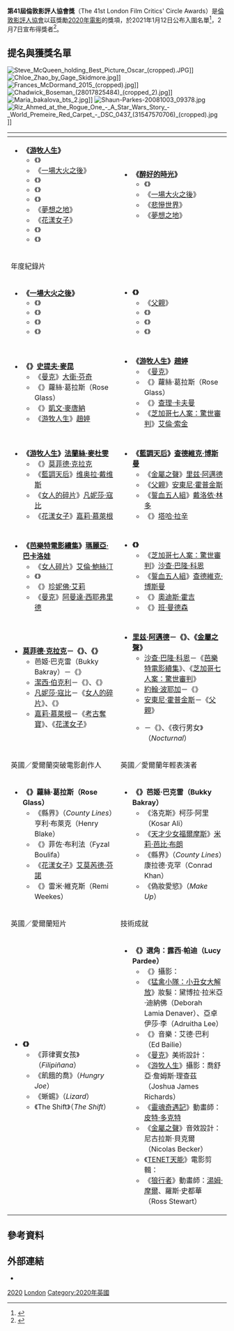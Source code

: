 {{noteTA
|G1=Movie
|G2=Show
|1=zh-tw:暗黑聖女;zh-cn:圣人莫德;
|2=zh-tw:失控的審判;zh-cn:760号犯人;zh-hk:誣罪審判;
|3=zh-tw:夢想之地;zh-hk:農情家園;
|5=zh-tw:千日千夜;zh-hk:明明無盡;zh-cn:关于无尽;
|6=zh-tw:一場大火之後;zh-cn:集体;zh-hk:醫官同謀;
|7=zh-tw:爺爺的死亡排練;zh-hk:老豆已死;zh-hans:迪克·约翰逊的去世;
|8=zh-tw:父親;zh-hk:爸爸可否不要老;zh-hans:困在时间里的父亲;
|9=zh-tw:敬！咆哮二十;zh-cn:流血的鼻子，空空的口袋;
|10=zh-hant:小斧頭;zh-hans:小斧子;
|11=zh-hk:查特域克·保斯曼;zh-tw:查德維克·博斯曼;zh-hans:查德维克·博斯曼;
|12=zh-tw:謝謝你愛過我;zh-cn:乳牙;
|14=zh-hant:刑與愛的邊緣;zh-cn:宽宥;
|15=zh-tw:愛美獎行動;zh-hk:逆權選美;zh-cn:品行不端;
|16=zh-hant:永恆之美;zh-cn:永恒美人;
|17=zh-tw:美好未來;zh-cn:打开心世界;
|18=zh-tw:古寶;zh-hk:考古奪寶;zh-cn:发掘;zh-sg:古宝;zh-my:古宝;
|19=zh-tw:莫格爾·莫古里;zh-cn:穆戈尔·毛戈利;
|20=zh-tw:菲律賓女孩;zh-cn:菲律宾姑娘;
|21=zh-tw:默愛;zh-cn:菊石;
|22=zh-tw:夢想之地;zh-hk:農情家園;zh-hans:米纳里;
}}
{{Infobox film awards
| number = 41
| award = [[倫敦影評人協會|倫敦影評人協會獎]]
| caption = 
| date = {{Start date|2021|2|7}}
| site = [[英國|英國]][[倫敦|倫敦]][[五月墟市|五月墟市]]{{le|五月墟市飯店|The May Fair Hotel}}
| best_film = 《[[無依之地|游牧人生]]》
| most_wins = {{Plainlist}}
* 《游牧人生》（3）
* 《{{le|暗黑聖女|Saint Maud}}》（3）
| most_nominations = 《暗黑聖女》（8）
| host =
| director = 
| network =
| duration = 
| ratings = 
| last = {{le|2019年倫敦影評人協會獎|London Film Critics Circle Awards 2019|40屆}}
| next = [[2021年倫敦影評人協會獎|42屆]]
}}
'''第41屆倫敦影評人協會獎'''（The 41st London Film Critics' Circle Awards）是[[倫敦影評人協會|倫敦影評人協會]]以茲獎勵[[2020年電影|2020年電影]]的獎項，於2021年1月12日公布入圍名單<ref>{{cite web|url=http://criticscircle.org.uk/female-filmmakers-lead-nominees-for-the-critics-circle-film-awards/|title=FEMALE FILMMAKERS LEAD NOMINEES FOR THE CRITICS' CIRCLE FILM AWARDS|author=Rich Cline|date=2021-01-12|publisher=[[倫敦影評人協會|倫敦影評人協會]]|accessdate=2021-01-13|archive-date=2021-01-12|archive-url=https://web.archive.org/web/20210112131300/http://criticscircle.org.uk/female-filmmakers-lead-nominees-for-the-critics-circle-film-awards/|dead-url=no}}</ref>，2月7日宣布得獎者<ref>{{cite web|url=http://criticscircle.org.uk/london-critics-name-nomadland-their-best-film-of-2020/|title=LONDON CRITICS NAME NOMADLAND THEIR BEST FILM OF 2020|author=Rich Cline|date=2021-02-07|publisher=倫敦影評人協會|accessdate=2021-02-08|archive-date=2021-02-07|archive-url=https://web.archive.org/web/20210207202448/http://criticscircle.org.uk/london-critics-name-nomadland-their-best-film-of-2020/|dead-url=no}}</ref>。

== 提名與獲獎名單 ==
[[File:Steve_McQueen_holding_Best_Picture_Oscar_(cropped).JPG|thumb]]]]
[[File:Chloe_Zhao_by_Gage_Skidmore.jpg|thumb]]]]
[[File:Frances_McDormand_2015_(cropped).jpg|thumb]]]]
[[File:Chadwick_Boseman_(28017825484)_(cropped_2).jpg|thumb]]]]
[[File:Maria_bakalova_bts_2.jpg|thumb]]]]
[[File:Shaun-Parkes-20081003_09378.jpg|thumb]]
[[File:Riz_Ahmed_at_the_Rogue_One_-_A_Star_Wars_Story_-_World_Premeire_Red_Carpet_-_DSC_0437_(31547570706)_(cropped).jpg|thumb]]]]

{|class="wikitable"
! width="50%"|{{le|倫敦影評人協會獎年度電影|London Film Critics' Circle Award for Film of the Year|年度電影}}
! width="50%"|{{le|倫敦影評人協會獎年度外語片|London Film Critics' Circle Award for Foreign Language Film of the Year|年度外語片}}
|-
| valign="top"|
*'''《[[無依之地|游牧人生]]》'''
**《{{le|千日千夜|About Endlessness}}》
**《[[一場大火之後|一場大火之後]]》
**《{{le|我想結束這一切|I'm Thinking of Ending Things}}》
**《{{le|情人搖滾|Lovers Rock (2020 film)}}》
**《{{le|失控的審判|The Mauritanian}}》
**《[[夢想之地|夢想之地]]》
**《[[前程似錦的女孩|花漾女子]]》
**《{{le|洛克斯|Rocks (film)}}》
**《{{le|暗黑聖女|Saint Maud}}》
| valign="top"|
*'''《[[醉好的時光|醉好的時光]]》'''
**《{{le|千日千夜|About Endlessness}}》
**《[[一場大火之後|一場大火之後]]》
**《[[悲慘世界_(2019年電影)|悲慘世界]]》
**《[[夢想之地|夢想之地]]》
|-
! 年度紀錄片
! {{le|倫敦影評人協會獎年度英國電影|London Film Critics' Circle Award for British Film of the Year|年度英國電影}}
|-
| valign="top"|
*'''《[[一場大火之後|一場大火之後]]》'''
**《{{le|敬！咆哮二十|Bloody Nose, Empty Pockets}}》
**《{{le|爺爺的死亡排練|Dick Johnson Is Dead}}》
**《{{le|談 (電影)|Time (2020 film)|-{zh-hant:談;zh-hans:天穆;}-}}》
**《{{le|松露獵人|The Truffle Hunters}}》
| valign="top"|
*'''《{{le|暗黑聖女|Saint Maud}}》'''
**《[[父親_(2020年電影)|父親]]》
**《{{le|情人搖滾|Lovers Rock (2020 film)}}》
**《{{le|紅樹林 (電影)|Mangrove (film)|紅樹林}}》
**《{{le|洛克斯|Rocks (film)}}》
|-
! {{le|倫敦影評人協會獎年度導演|London Film Critics' Circle Award for Director of the Year|年度導演}}
! {{le|倫敦影評人協會獎年度年度編劇|London Film Critics' Circle Award for Screenwriter of the Year|年度編劇}}
|-
| valign="top"|
*'''《{{le|小斧頭|Small Axe (anthology)}}》[[史蒂夫·麥奎因_(導演)|史提夫·麥昆]]'''
**《[[曼克_(電影)|曼克]]》[[大衛·芬奇|大衛·芬奇]]
**《{{le|暗黑聖女|Saint Maud}}》蘿絲·葛拉斯（Rose Glass）
**《{{le|失控的審判|The Mauritanian}}》[[凱文·麥克唐納|凱文·麥唐納]]
**《[[無依之地|游牧人生]]》[[趙婷_(導演)|趙婷]]
| valign="top"|
*'''《[[無依之地|游牧人生]]》[[趙婷_(導演)|趙婷]]'''
**《[[曼克_(電影)|曼克]]》{{le|傑克·芬奇|Jack Fincher (screenwriter)}}
**《{{le|暗黑聖女|Saint Maud}}》蘿絲·葛拉斯（Rose Glass）
**《{{le|我想結束這一切|I'm Thinking of Ending Things}}》[[查理·卡夫曼|查理·卡夫曼]]
**《[[芝加哥七人案：驚世審判|芝加哥七人案：驚世審判]]》[[艾倫·索金|艾倫·索金]]
|-
! {{le|倫敦影評人協會獎年度女主角|London Film Critics' Circle Award for Actress of the Year|年度女主角}}
! {{le|倫敦影評人協會獎年度男主角|London Film Critics' Circle Award for Actor of the Year|年度男主角}}
|-
| valign="top"|
*'''《[[無依之地|游牧人生]]》[[法蘭絲·麥杜雯|法蘭絲·麥杜雯]]'''
**《{{le|暗黑聖女|Saint Maud}}》[[莫菲德·克拉克|莫菲德·克拉克]]
**《[[藍調天后|藍調天后]]》[[维奥拉·戴维斯|维奥拉·戴维斯]]
**《[[女人的碎片|女人的碎片]]》[[凡妮莎·寇比|凡妮莎·寇比]]
**《[[前程似錦的女孩|花漾女子]]》[[嘉莉·慕萊根|嘉莉·慕萊根]]
| valign="top"|
*'''《[[藍調天后|藍調天后]]》[[查德維克·博斯曼|查德維克·博斯曼]]'''
**《[[金屬之聲|金屬之聲]]》[[里兹·阿邁德|里兹·阿邁德]]
**《[[父親_(2020年電影)|父親]]》[[安東尼·霍普金斯|安東尼·霍普金斯]]
**《[[誓血五人組|誓血五人組]]》[[德爾羅伊·林多|戴洛依·林多]]
**《{{le|失控的審判|The Mauritanian}}》[[塔哈·拉辛|塔哈·拉辛]]
|-
! {{le|倫敦影評人協會獎年度女配角|London Film Critics' Circle Award for Supporting Actress of the Year|年度女配角}}
! {{le|倫敦影評人協會獎年度男配角|London Film Critics' Circle Award for Supporting Actor of the Year|年度男配角}}
|-
| valign="top"|
*'''《[[芭樂特電影續集|芭樂特電影續集]]》[[瑪麗亞·巴卡洛娃|瑪麗亞·巴卡洛娃]]'''
**《[[女人的碎片|女人碎片]]》[[艾倫·鮑絲汀|艾倫·鮑絲汀]]
**《{{le|謝謝你愛過我 (電影)|Babyteeth (film)|謝謝你愛過我}}》{{le|艾絲·戴維斯|Essie Davis}}
**《{{le|暗黑聖女|Saint Maud}}》[[詹妮弗·艾莉|珍妮佛·艾莉]]
**《[[曼克_(電影)|曼克]]》[[阿曼達·西耶弗里德|阿曼達·西耶弗里德]]
| valign="top"|
*'''《{{le|紅樹林 (電影)|Mangrove (film)|紅樹林}}》{{le|肖恩·帕克斯|Shaun Parkes}}'''
**《[[芝加哥七人案：驚世審判|芝加哥七人案：驚世審判]]》[[沙查·巴隆·科恩|沙查·巴隆·科恩]]
**《[[誓血五人組|誓血五人組]]》[[查德維克·博斯曼|查德維克·博斯曼]]
**《{{le|刑與愛的邊緣|Clemency (film)}}》[[奧迪斯·霍吉|奧迪斯·霍吉]]
**《{{le|謝謝你愛過我 (電影)|Babyteeth (film)|謝謝你愛過我}}》[[班·曼德森|班·曼德森]]
|-
! {{le|倫敦影評人協會獎年度英國男演員|London Film Critics' Circle Award for British Actor of the Year|年度英國／愛爾蘭男演員（身軀貢獻）}}
! {{le|倫敦影評人協會獎年度英國女演員|London Film Critics' Circle Award for British Actress of the Year|年度英國／愛爾蘭女演員（身軀貢獻）}}
|-
| valign="top"|
*'''[[莫菲德·克拉克|莫菲德·克拉克]]－《{{le|暗黑聖女|Saint Maud}}》、《{{le|永恆之美|Eternal Beauty}}》'''
**芭姬·巴克雷（Bukky Bakray）－《{{le|洛克斯|Rocks (film)}}》
**[[傑西·伯克利|潔西·伯克利]]－《{{le|我想結束這一切|I'm Thinking of Ending Things}}》、《{{le|愛美獎行動|Misbehaviour (film)}}》
**[[凡妮莎·寇比|凡妮莎·寇比]]－《[[女人的碎片|女人的碎片]]》、《{{le|美好未來|The World to Come}}》
**[[嘉莉·慕萊根|嘉莉·慕萊根]]－《[[考古奪寶|考古奪寶]]》、《[[前程似錦的女孩|花漾女子]]》
| valign="top"|
*'''[[里兹·阿邁德|里兹·阿邁德]]－《{{le|穆戈尔·毛戈利|Mogul Mowgli}}》、《[[金屬之聲|金屬之聲]]》'''
**[[沙查·巴隆·科恩|沙查·巴隆·科恩]]－《[[芭樂特電影續集|芭樂特電影續集]]》、《[[芝加哥七人案：驚世審判|芝加哥七人案：驚世審判]]》
**[[約翰·波耶加|約翰·波耶加]]－《{{le|紅白藍 (電影)|Red, White and Blue (film)|紅白藍}}》
**[[安東尼·霍普金斯|安東尼·霍普金斯]]－《[[父親_(2020年電影)|父親]]》
**{{le|柯斯夢·賈維斯|Cosmo Jarvis}}－《{{le|倚馬而息|倚馬而息}}》、《夜行男女》（''Nocturnal''）
|-
! 英國／愛爾蘭突破電影創作人
! 英國／愛爾蘭年輕表演者
|-
| valign="top"|
*'''《{{le|暗黑聖女|Saint Maud}}》蘿絲·葛拉斯（Rose Glass）'''
**《縣界》（''County Lines''）亨利·布萊克（Henry Blake）
**《{{le|琳恩與露西|Lynn + Lucy}}》菲佐·布利法（Fyzal Boulifa）
**《[[前程似錦的女孩|花漾女子]]》[[艾莫芮德·芬諾|艾莫芮德·芬諾]]
**《{{le|異國陰宅|His House}}》雷米·維克斯（Remi Weekes）
| valign="top"|
*'''《{{le|洛克斯|Rocks (film)}}》芭姬·巴克雷（Bukky Bakray）'''
**《洛克斯》柯莎·阿里（Kosar Ali）
**《[[天才少女福爾摩斯_(電影)|天才少女福爾摩斯]]》[[米莉·芭比·布朗|米莉·芭比·布朗]]
**《縣界》（''County Lines''）康拉德·克罕（Conrad Khan）
**《偽妝愛慾》（''Make Up''）{{le|莫莉·溫莎|Molly Windsor}}
|-
! 英國／愛爾蘭短片
! 技術成就
|-
| valign="top"|
*'''《{{le|漫長的告別 (里茲·阿邁德的專輯)|The Long Goodbye (Riz Ahmed album)|漫長的告別}}》'''
**《菲律賓女孩》（''Filipiñana''）
**《飢餓的喬》（''Hungry Joe''）
**《蜥蜴》（''Lizard''）
**《The Shift》（''The Shift''）
| valign="top"|
*'''《{{le|洛克斯|Rocks (film)}}》選角：露西·帕迪（Lucy Pardee）'''
**《{{le|默愛|Ammonite (film)}}》攝影：{{le|斯特凡納·方亭|Stéphane Fontaine}}
**《[[猛禽小隊：小丑女大解放|猛禽小隊：小丑女大解放]]》妝髮：黛博拉·拉米亞·迪納佛（Deborah Lamia Denaver）、亞卓伊莎·李（Adruitha Lee）
**《{{le|情人搖滾|Lovers Rock (2020 film)}}》音樂：艾德·巴利（Ed Bailie）
**《[[曼克_(電影)|曼克]]》美術設計：{{le|唐納德·格雷厄姆·伯特|Donald Graham Burt}}
**《[[無依之地|游牧人生]]》攝影：喬舒亞·詹姆斯·理查茲（Joshua James Richards）
**《[[靈魂奇遇記|靈魂奇遇記]]》動畫師：[[皮特·多克特|皮特·多克特]]
**《[[金屬之聲|金屬之聲]]》音效設計：尼古拉斯·貝克爾（Nicolas Becker）
**《[[TENET天能|TENET天能]]》電影剪輯：{{le|珍妮佛·蓮|Jennifer Lame}}
**《[[狼行者|狼行者]]》動畫師：[[湯姆·摩爾|湯姆·摩爾]]、羅斯·史都華（Ross Stewart）
|}

== 參考資料 ==
{{reflist}}

== 外部連結 ==
*{{Official|http://criticscircle.org.uk/}}

{{倫敦影評人協會獎}}

[[Category:倫敦影評人協會獎|2020]]
[[Category:2020年電影獎項|London]]
[[Category:2020年英國|Category:2020年英國]]
